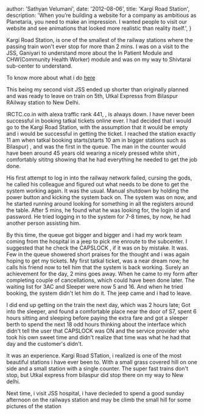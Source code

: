 
  author: 'Sathyan Velumani',
  date: '2012-08-06',
  title: 'Kargi Road Station',
  description:
    'When you’re building a website for a company as ambitious as Planetaria, you need to make an impression. I wanted people to visit our website and see animations that looked more realistic than reality itself.',
}


Kargi Road Station, is one of the smallest of the railway stations where the passing train won't ever stop for more than 2 mins. I was on a visit to the JSS, Ganiyari to understand more about the In Patient Module and CHW(Community Health Worker) module and was on my way to Shivtarai sub-center to understand. 

To know more about what i do <a href="http://sathyanvelumani.com/about-me/" title="About me" target="_blank" rel="noopener">here</a>

This being my second visit JSS ended up shorter than originally planned and was ready to leave on  train on 5th, Utkal Expresss from Bilaspur RAilway station to New Delhi.

IRCTC.co.in with alexa traffic rank 441, , is always down. I have never been successful in booking tatkal tickets online ever. I had decided that i would go to the Kargi Road Station, with the assumption that it would be empty and i would  be successful in getting the ticket. I reached the station exactly 11 am when tatkal booking starts(starts 10 am in bigger stations such as Bilaspur) , and was the first in the queue. The man in the counter would have been around 45 years old wearing a nicely pressed white shirt , comfortably sititng showing that he had everything he needed to get the job done.

His first attempt to log in into the railway network failed, cursing the gods, he called his colleague and figured out what needs to be done to get the system working again. It was the usual. Manual shutdown by holding the power button and kicking the system back on. The system was on now, and he started running around looking for something in all the registers around the table. After 5 mins, he found what he was looking for, the login id and password. He tried logging in to the system for 7-8 times, by now, he had another person assisting him.

By this time, the queue got bigger and bigger and i had my work team coming from the hospital in a jeep to pick me enroute to the subcenter. I suggested that he check the CAPSLOCK , if it was on by mistake. It was. Few in the queue showered short praises for the thought and i was again hoping to get my tickets. My first tatkal ticket, was a near dream now; he calls his friend now to tell him that the system is back working. Surely an achievement for the day, 2 mins goes away. When he came to my form after completing couple of cancellations, which could have been done later. The  waiting list for 3AC and Sleeper were now 5 and 16. And when he tried booking, the system didn't let him do it. The jeep came and i had to leave.

I did end up getting on the train the next day, which was 2 hours late; Got into the sleeper, and found a comfortable place near the door of S7, spent 6 hours sitting and sleeping before paying the extra fare and got a sleeper berth to spend the next 18 odd hours thinking about the interface which didn't tell the user that CAPSLOCK was ON and the service provider who took his own sweet time and didn't realize that time was what he had that day and the customer's didn't. 

It was an experience. Kargi Road STation, i realized is one of the most beautiful stations i have ever been to. With a small grass covered hill on one side and a small station with a single counter. The super fast trains don't stop, but Utkal express from bilaspur did stop there on my way to New delhi. 

Next time, i visit JSS hospital, i have decieded to spend a good sunday afternoon on the railways station and may be climb the small hill for some pictures of the station